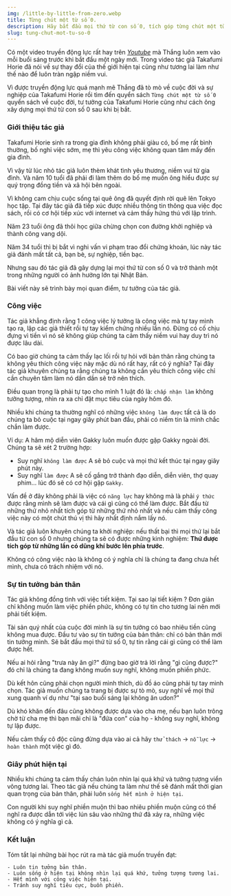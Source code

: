 ```yaml
---
img: /little-by-little-from-zero.webp
title: Từng chút một từ số 0.
description: Hãy bắt đầu mọi thứ từ con số 0, tích góp từng chút một từ những thành công nhỏ.
slug: tung-chut-mot-tu-so-0
---
```


Có một video truyền động lực rất hay trên _[Youtube](https://www.youtube.com/watch?v=n_0iPFzkNaQ)_
 mà Thắng luôn xem vào mỗi buổi sáng trước khi bắt đầu một ngày mới.
Trong video tác giả Takafumi Horie đã nói về sự thay đổi của thế giới hiện tại cũng như tương lai làm như thế nào để luôn tràn ngập niềm vui.

Vì được truyền động lực quá mạnh mẽ Thắng đã tò mò về cuộc đời và sự nghiệp của Takafumi Horie rồi tìm đến quyển sách 
`Từng chút một từ số 0` quyển sách về cuộc đời, tư tưởng của Takafumi Horie cũng như cách ông xây dựng mọi thứ từ con số 0 sau khi bị bắt.

### Giới thiệu tác giả

Takafumi Horie sinh ra trong gia đình không phải giàu có, bố mẹ rất bình thường, bố nghỉ việc sớm,
mẹ thì yêu công việc không quan tâm mấy đến gia đình. 

Vì vậy từ lúc nhỏ tác giả luôn thèm khát tình yêu thương, niềm vui từ gia đình.
Và năm 10 tuổi đã phải đi làm thêm do bố mẹ muốn ông hiểu được sự quý trọng đồng tiền và xã hội bên ngoài. 

Vì không cam chịu cuộc sống tại quê ông đã quyết định rời quê lên Tokyo học tập. Tại đây
tác giả đã tiếp xúc được nhiều thông tin thông qua việc đọc sách, rồi có cơ hội tiếp xúc với internet và cảm thấy hứng thú
với lập trình. 

Năm 23 tuổi ông đã thôi học giữa chừng chọn con đường khởi nghiệp và thành công vang dội.

Năm 34 tuổi thì bị bắt vì nghi vấn vi phạm trao đổi chứng khoán, lúc này tác giả đánh mất tất cả, bạn bè, sự nghiệp, tiền bạc.

Nhưng sau đó tác giả đã gây dựng lại mọi thứ từ con số 0 và trở thành một trong những người có ảnh hưởng lớn tại Nhật Bản.

Bài viết này sẽ trình bày mọi quan điểm, tư tưởng của tác giả.

### Công việc

Tác giả khẳng định rằng 1 công việc lý tưởng là công việc mà tự
tay mình tạo ra, lập các giả thiết rồi tự tay kiểm chứng nhiều lần nó. Đừng có cố chịu đựng vì tiền vì nó sẽ không giúp
chúng ta cảm thấy niềm vui hay duy trì nó được lâu dài. 

Có bao giờ chúng ta cảm thấy lạc lối rồi tự hỏi với bản thân rằng 
chúng ta không yêu thích công việc này mặc dù nó rất hay, rất có ý nghĩa? Tại đây tác giả khuyên chúng ta rằng
chúng ta không cần yêu thích công việc chỉ cần chuyên tâm làm nó dần dần sẽ trở nên thích.

 Điều quan trọng là
phải tự tạo cho mình 1 luật đó là: ``chấp nhận làm`` không tưởng tượng, nhìn ra xa chỉ đặt mục tiêu của ngày hôm đó.

Nhiều khi chúng ta thường nghĩ có những việc ``không làm được`` tất cả là do chúng ta bỏ cuộc tại ngay giây phút ban đầu,
phải có niềm tin là mình chắc chắn làm được.

Ví dụ: A hâm mộ diễn viên Gakky luôn muốn được gặp Gakky ngoài đời. Chúng ta sẽ xét 2 trường hợp:

- Suy nghĩ `không làm được` A sẽ bỏ cuộc và mọi thứ kết thúc tại ngay giây phút này.
- Suy nghĩ `làm được` A sẽ cố gắng trở thành đạo diễn, diễn viên, thợ quay phim... lúc đó sẽ có cơ hội gặp `Gakky`.

Vấn đề ở đây không phải là việc có `năng lực` hay không mà là phải `ý thức` được rằng mình sẽ làm được và cái gì cũng có thể làm được.
Bắt đầu từ những thứ nhỏ nhất tích góp từ những thứ nhỏ nhất và nếu cảm thấy công việc này có một chút thú vị thì hãy nhất định nắm lấy nó.

Và tác giả luôn khuyên chúng ta khởi nghiệp: nếu thất bại thì mọi thứ lại bắt đầu từ con số 0 nhưng chúng ta
sẽ có được những kinh nghiệm: **Thứ được tích góp từ những lần có dũng khí bước lên phía trước**.

Không có công việc nào là không có ý nghĩa chỉ là chúng ta đang chưa hết mình, chưa có trách nhiệm với nó.

### Sự tin tưởng bản thân

Tác giả không đồng tình với việc tiết kiệm. Tại sao lại tiết kiệm ? Đơn giản chỉ không muốn làm việc phiền phức, không có
tự tin cho tương lai nên mới phải tiết kiệm.

 Tài sản quý nhất của cuộc đời mình là sự tin tưởng có bao nhiêu tiền cũng không mua được.
Đầu tư vào sự tin tưởng của bản thân: chỉ có bản thân mới tin tưởng mình. Sẽ bắt đầu mọi thứ từ số 0, tự tin rằng
cái gì cũng có thể làm được hết.

Nếu ai hỏi rằng "trưa này ăn gì?" đừng bao giờ trả lời rằng "gì cũng được?" đó chỉ là chúng ta đang không muốn suy nghĩ,
không muốn phiền phức. 

Dù kết hôn cũng phải chọn người mình thích, dù đồ áo cũng phải tự tay mình chọn.
Tác giả muốn chúng ta trang bị được sự tò mò, suy nghĩ về mọi thứ xung quanh ví dụ như "tại sao buổi sáng lại không ăn udon?"

Dù khó khăn đến đâu cũng không được dựa vào cha mẹ, nếu bạn luôn trông chờ từ cha mẹ thì bạn mãi chỉ là "đứa con" của họ - không
suy nghĩ, không tự lập được.

Nếu cảm thấy cô độc cũng đừng dựa vào ai cả hãy `thử thách` -> `nỗ lực` -> `hoàn thành` một việc gì đó.

### Giây phút hiện tại

Nhiều khi chúng ta cảm thấy chán luôn nhìn lại quá khứ và tưởng tượng viển vông tương lai. Theo tác giả nếu chúng ta 
làm như thế sẽ đánh mất thời gian quan trọng của bản thân, phải luôn `sống hết mình ở hiện tại`.

Con người khi suy nghĩ phiền muộn thì bao nhiêu phiền muộn cũng có thể nghĩ ra được dẫn tới việc lún sâu vào những
thứ đã xảy ra, những việc không có ý nghĩa gì cả.


### Kết luận

Tóm tắt lại những bài học rút ra mà tác giả muốn truyền đạt:

	- Luôn tin tưởng bản thân.  
	- Luôn sống ở hiện tại không nhìn lại quá khứ, tưởng tượng tương lai.  
	- Hết mình với công việc hiện tại.  
	- Tránh suy nghĩ tiêu cực, buồn phiền.
